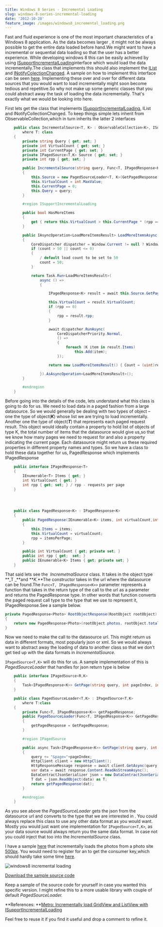 ```yaml
---
title: Windows 8 Series - Incremental Loading
slug: windows-8-series-incremental-loading
date: '2012-10-28'
feature_image: /images/windows8_incremental_loading.png
---
```

Fast and fluid experience is one of the most important characteristics of a Windows 8 application. As the data becomes larger , it might not be always possible to get the entire data loaded before hand.We might want to have a incremental or sequential data loading so that the user has a better experience. While developing windows 8 this can be easily achieved by using [ISupportIncrementalLoading](http://msdn.microsoft.com/en-us/library/windows/apps/Hh701916)interface which would load the data incrementally.The class that implements this should also implement the [IList](http://msdn.microsoft.com/en-us/library/system.collections.ilist.aspx) and [INotifyColectionChanged](http://msdn.microsoft.com/en-us/library/system.collections.specialized.inotifycollectionchanged.aspx). A sample on how to implement this interface can be seen [here](http://msdn.microsoft.com/en-us/library/windows/apps/Hh701916). Implementing these over and over for different data sources that you would want to load incrementally might soon become tedious and repetitive.So why not make up some generic classes that you could abstract away the task of loading the data incrementally. That's exactly what we would be looking into here.

First lets get the class that implements [ISupportIncrementalLoading](http://msdn.microsoft.com/en-us/library/windows/apps/Hh701916), IList and INotifyCollectionChanged. To keep things simple lets inherit from ObservableCollection,which in turn inherits the latter 2 interfaces

```csharp
    public class IncrementalSource<T, K> : ObservableCollection<K>, ISupportIncrementalLoading
        where T: class
    {
        private string Query { get; set; }
        private int VirtualCount { get; set; }
        private int CurrentPage { get; set; }
        private IPagedSource<T,K> Source { get; set; }
        private int rpp { get; set; }

        public IncrementalSource(string query, Func<T, IPagedResponse<K>> GetPagedResponse)
        {
            this.Source = new PagedSourceLoader<T, K>(GetPagedResponse);
            this.VirtualCount = int.MaxValue;
            this.CurrentPage = 0;
            this.Query = query;
        }

        #region ISupportIncrementalLoading

        public bool HasMoreItems
        {
            get { return this.VirtualCount > this.CurrentPage * (rpp == 0 ? 10 :rpp); }
        }

        public IAsyncOperation<LoadMoreItemsResult> LoadMoreItemsAsync(uint count)
        {
            CoreDispatcher dispatcher = Window.Current != null ? Window.Current.Dispatcher : Windows.ApplicationModel.Core.CoreApplication.MainView.CoreWindow.Dispatcher;
            if (count > 50 || count <= 0)
            {
                / default load count to be set to 50
                count = 50;
            }

            return Task.Run<LoadMoreItemsResult>(
                async () =>
                {

                    IPagedResponse<K> result = await this.Source.GetPage(string.Format(this.Query,count), ++this.CurrentPage, (int)count);

                    this.VirtualCount = result.VirtualCount;
                    if (rpp == 0)
                    {
                        rpp = result.rpp;
                    }

                    await dispatcher.RunAsync(
                        CoreDispatcherPriority.Normal,
                        () =>
                        {
                            foreach (K item in result.Items)
                                this.Add(item);
                        });

                    return new LoadMoreItemsResult() { Count = (uint)result.Items.Count() };

                }).AsAsyncOperation<LoadMoreItemsResult>();
        }

        #endregion
    }


```

Before going into the details of the code, lets understand what this class is going to do for us. We need to load data in a paged fashion from a large datasource. So we would generally be dealing with two types of object – one the type of object(**_K_**) whose list we are trying to load incrementally. Another one the type of object(**_T_**) that represents each paged request result. This object would ideally contain a property to hold list of objects of type K, the total number of items that the datasource would give us,so that we know how many pages we need to request for and also a property indicating the current page. Each datasource might return us these required properties in different property names and types. So we have a class to hold these data together for us, PagedResponse which implements IPagedResponse

```csharp
    public interface IPagedResponse<T>
    {
        IEnumerable<T> Items { get; }
        int VirtualCount { get; }
        int rpp { get; set; } / rpp - requests per page
    }




    public class PagedResponse<K> : IPagedResponse<K>
    {
        public PagedResponse(IEnumerable<K> items, int virtualCount,int itemsPerPage)
        {
            this.Items = items;
            this.VirtualCount = virtualCount;
            rpp = itemsPerPage;
        }

        public int VirtualCount { get; private set; }
        public int rpp { get;  set; }
        public IEnumerable<K> Items { get; private set; }
    }


```

That said lets see the  _IncremetnalSource_ class. It takes in the object type \*\*\_T \_\*\*and \*\*_K._\*\*The constructor takes in the url where the datasource can be found.The `Func<T, IPagedResponse<K>>` parameter represents a function that takes in the return type of the call to the url as a parameter and returns the PagedResponse type. In other words that function converts the paged request call type to the type that we use to represent it, IPagedResponse.See a sample below.

```csharp
private PagedResponse<Photo> RootObjectResponse(RootObject rootObject)
{
    return new PagedResponse<Photo>(rootObject.photos, rootObject.total_items, rootObject.photos != null ? rootObject.photos.Count : 0);
}

```

Now we need to make the call to the datasource url. This might return us data in different formats, most popularly json or xml. So we would always want to abstract away the loading of data to another class so that we don’t get tied up with the data formats in _IncrementalSource._

`IPagedSource<T,K>` will do this for us. A sample implementation of this is _PagedSourceLoader_ that handles for json return type is below

```csharp
    public interface IPagedSource<R,K>
    {
        Task<IPagedResponse<K>> GetPage(string query, int pageIndex, int pageSize);
    }

    public class PagedSourceLoader<T,K> : IPagedSource<T,K>
        where T:class
    {
        private Func<T, IPagedResponse<K>> getPagedResponse;
        public PagedSourceLoader(Func<T, IPagedResponse<K>> GetPagedResponse)
        {
            getPagedResponse = GetPagedResponse;
        }

        #region IPagedSource

        public async Task<IPagedResponse<K>> GetPage(string query, int pageIndex, int pageSize)
        {
            query += "&page="+pageIndex;
            HttpClient client = new HttpClient();
            HttpResponseMessage response = await client.GetAsync(query);
            var data = await response.Content.ReadAsStreamAsync();
            DataContractJsonSerializer json = new DataContractJsonSerializer(typeof(T));
            T dat = json.ReadObject(data) as T;
            return getPagedResponse(dat);
        }

        #endregion
    }


```

As you see above the _PagedSourceLoader_ gets the json from the datasource url and converts to the type that we are interested in . You could always replace this class to use any other data format as you would want. Mostly you would just want one implementation for `IPagedSource<T,K>`, as your data source would always return you the same data format. In case not you could inject that too into the _IncrementalSource_ class.

I have a sample [here](http://sdrv.ms/RdPtdL) that incrementally loads the photos from a photo site [500px](http://500px.com/flow). You would need to register for an to get the consumer key,which should hardly take some time [here](http://500px.com/settings/applications?from=developers).

![windows8 incremental loading](/images/windows8_incremental_loading.png)

[Download the sample source code](https://github.com/rahulpnath/Blog/tree/master/Windows8%20-%20IncrementalLoading)

Keep a sample of the source code for yourself in case you wanted this specific version. I might refine this to a more usable library with couple of default _PagedSourceLoader._

\*\*References: \*\*[Metro: Incrementally load GridView and ListView with ISupportIncrementalLoading](http://www.silverlightplayground.org/post/2012/06/10/Metro-Incrementally-load-GridView-and-ListView-with-ISupportIncrementalLoading.aspx)

Feel free to reuse it if you find it useful and drop a comment to refine it.
